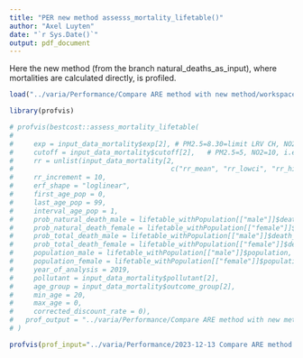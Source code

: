 ```yaml
---
title: "PER new method assesss_mortality_lifetable()"
author: "Axel Luyten"
date: "`r Sys.Date()`"
output: pdf_document
---
```


Here the new method (from the branch natural_deaths_as_input), where mortalities are calculated directly, is profiled.

```r
load("../varia/Performance/Compare ARE method with new method/workspace.RData")

library(profvis)
```

```r
# profvis(bestcost::assess_mortality_lifetable(
# 
#     exp = input_data_mortality$exp[2], # PM2.5=8.30=limit LRV CH, NO2=16.32=mean conc. in CH in 2019
#     cutoff = input_data_mortality$cutoff[2],   # PM2.5=5, NO2=10, i.e. WHO AQG 2021 
#     rr = unlist(input_data_mortality[2,
#                                       c("rr_mean", "rr_lowci", "rr_highci")]),
#     rr_increment = 10, 
#     erf_shape = "loglinear",
#     first_age_pop = 0,
#     last_age_pop = 99,
#     interval_age_pop = 1,
#     prob_natural_death_male = lifetable_withPopulation[["male"]]$death_probability_natural,
#     prob_natural_death_female = lifetable_withPopulation[["female"]]$death_probability_natural,
#     prob_total_death_male = lifetable_withPopulation[["male"]]$death_probability_total,
#     prob_total_death_female = lifetable_withPopulation[["female"]]$death_probability_total,
#     population_male = lifetable_withPopulation[["male"]]$population, 
#     population_female = lifetable_withPopulation[["female"]]$population, 
#     year_of_analysis = 2019, 
#     pollutant = input_data_mortality$pollutant[2], 
#     age_group = input_data_mortality$outcome_group[2],
#     min_age = 20,
#     max_age = 0,
#     corrected_discount_rate = 0), 
#   prof_output = "../varia/Performance/Compare ARE method with new method/PER new method.Rprof",
# )

profvis(prof_input="../varia/Performance/2023-12-13 Compare ARE method with new method/PER new method.Rprof")
```



